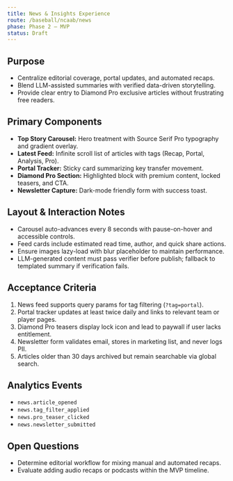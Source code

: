 ```yaml
---
title: News & Insights Experience
route: /baseball/ncaab/news
phase: Phase 2 – MVP
status: Draft
---
```


## Purpose
- Centralize editorial coverage, portal updates, and automated recaps.
- Blend LLM-assisted summaries with verified data-driven storytelling.
- Provide clear entry to Diamond Pro exclusive articles without frustrating free readers.

## Primary Components
- **Top Story Carousel:** Hero treatment with Source Serif Pro typography and gradient overlay.
- **Latest Feed:** Infinite scroll list of articles with tags (Recap, Portal, Analysis, Pro).
- **Portal Tracker:** Sticky card summarizing key transfer movement.
- **Diamond Pro Section:** Highlighted block with premium content, locked teasers, and CTA.
- **Newsletter Capture:** Dark-mode friendly form with success toast.

## Layout & Interaction Notes
- Carousel auto-advances every 8 seconds with pause-on-hover and accessible controls.
- Feed cards include estimated read time, author, and quick share actions.
- Ensure images lazy-load with blur placeholder to maintain performance.
- LLM-generated content must pass verifier before publish; fallback to templated summary if verification fails.

## Acceptance Criteria
1. News feed supports query params for tag filtering (`?tag=portal`).
2. Portal tracker updates at least twice daily and links to relevant team or player pages.
3. Diamond Pro teasers display lock icon and lead to paywall if user lacks entitlement.
4. Newsletter form validates email, stores in marketing list, and never logs PII.
5. Articles older than 30 days archived but remain searchable via global search.

## Analytics Events
- `news.article_opened`
- `news.tag_filter_applied`
- `news.pro_teaser_clicked`
- `news.newsletter_submitted`

## Open Questions
- Determine editorial workflow for mixing manual and automated recaps.
- Evaluate adding audio recaps or podcasts within the MVP timeline.

